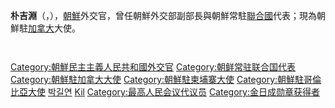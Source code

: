 {{noteTA
|T=zh-hans:朴吉渊; zh-hant:朴吉淵;
|1=zh-hans:朴; zh-hant:朴;
|2=zh-hans:朝鲜; zh-hant:朝鮮;
}}
{{koreanname
|title=朴吉渊
|logoimage=
|image=
|hangul=박길연
|hanja=朴吉淵
|rr=Bak Gil-yeon
|mr=Pak Kiryŏn
|text=
}}
'''朴吉淵'''（{{lang-ko|박길연}}，{{bd|1943年||||P朴}}），[[朝鮮民主主義人民共和國|朝鮮]]外交官，曾任朝鮮外交部副部長與朝鮮常駐[[聯合國|聯合國]]代表；現為朝鮮駐[[加拿大|加拿大]]大使。

{{start box}}
{{s-dip}}
  {{Succession box
    | title  = {{flagicon|PRK}} [[朝鮮常駐聯合國代表列表|朝鮮常駐聯合國代表]]
    | years  = ？ - 2008
    | before = 不詳
    | after  = [[申善虎|申善虎]]
  }}
{{end box}}

{{DEFAULTSORT:Pak朴}}
[[Category:朝鮮民主主義人民共和國外交官|Category:朝鮮民主主義人民共和國外交官]]
[[Category:朝鲜常驻联合国代表|Category:朝鲜常驻联合国代表]]
[[Category:朝鮮駐加拿大大使|Category:朝鮮駐加拿大大使]]
[[Category:朝鮮駐柬埔寨大使|Category:朝鮮駐柬埔寨大使]]
[[Category:朝鮮駐哥倫比亞大使|Category:朝鮮駐哥倫比亞大使]]
[[Category:慈江道出身人物|박길연]]
[[Category:朴姓|Kil]]
[[Category:最高人民会议代议员|Category:最高人民会议代议员]]
[[Category:金日成勋章获得者|Category:金日成勋章获得者]]

{{Korea-bio-stub}}